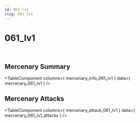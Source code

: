 ```yaml
---
id: 061 lv1
slug: 061_lv1
---
```



# 061_lv1

<div style = {{ display: "flex" }}>
    <Image img={require('@site/static/img/mercenaries/illust/thum_char_view_n_061.jpg')}/>
    <Image img={require('@site/static/img/mercenaries/illust/thum_char_view_o_061.jpg')}/>
</div>

## Mercenary Summary

<TableComponent
  columns={ mercenary_info_061_lv1 }
  data={ mercenary_061_lv1 }
/>

## Mercenary Attacks

<TableComponent
  columns={ mercenary_attack_061_lv1 }
  data={ mercenary_061_lv1_attacks }
/>